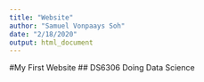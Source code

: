 ```yaml
---
title: "Website"
author: "Samuel Vonpaays Soh"
date: "2/18/2020"
output: html_document
---
```



#My First Website
## DS6306 Doing Data Science